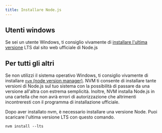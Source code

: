 ```yaml
---
title: Installare Node.js
---
```


## Utenti windows

Se sei un utente Windows, ti consiglio vivamente di [installare l'ultima versione](https://nodejs.org/en/) LTS dal sito web ufficiale di Node.js 


## Per tutti gli altri

Se non utilizzi il sistema operativo Windows, ti consiglio vivamente di installare [`nvm` (node version manager)](https://github.com/nvm-sh/nvm).
NVM ti consente di installare tante versioni di Node.js sul tuo sistema con la possibilità di passare da una versione all'altra con estrema semplicità.
Inoltre, NVM installa Node.js in una cartella che non avrà errori di autorizzazione che altrimenti incontreresti con il programma di installazione ufficiale.

Dopo aver installato nvm, è necessario installare una versione Node. Puoi scaricare l'ultima versione LTS con questo comando.


`nvm install --lts`
